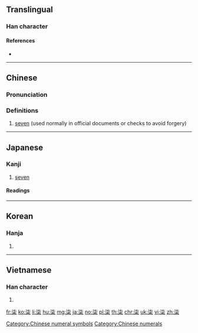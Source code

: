 {{also|漆}}
==Translingual==

===Han character===
{{Han char|rn=75|rad=木|as=05|sn=9|four=34904|canj=EPD,XEPD|ids=⿱氵⿰七木}}

====References====
* {{Han ref|kx=0519.030|dkj=14620|dj=0907.020|hdz=21188.060|uh=67D2|ud=26578|bh=AC6D|bd=44141}}

----

==Chinese==
{{zh-forms}}

===Pronunciation===
{{zh-pron
|m=qī
|c=cat1
|mc=y
|oc=y
|ma=
|cat=num
}}

===Definitions===
# [[seven]] (used normally in official documents or checks to avoid forgery)

----

==Japanese==

===Kanji===
{{ja-kanji|grade=|rs=木05}}

# [[seven]]

====Readings====
{{ja-readings
|goon=[[しち]] (shichi)
|kanon=[[しつ]] (shitsu)
|kun=[[うるし]] (urushi)
}}

----

==Korean==

===Hanja===
{{ko-hanja|hangeul=칠|eumhun=|rv=chil|mr=ch'il|y=chil}}

# {{defn|lang=ko|sort=木05}}

----

==Vietnamese==

===Han character===
{{vi-hantu|[[thất]]|rs=木05}}

# {{defn|lang=vi|sort=木05}}

[[Category:Chinese numeral symbols]]
[[Category:Chinese numerals]]

[[fr:柒]]
[[ko:柒]]
[[li:柒]]
[[hu:柒]]
[[mg:柒]]
[[ja:柒]]
[[no:柒]]
[[pl:柒]]
[[th:柒]]
[[chr:柒]]
[[uk:柒]]
[[vi:柒]]
[[zh:柒]]